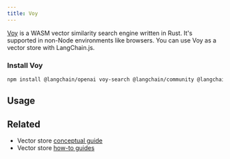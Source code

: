 ```yaml
---
title: Voy
---
```


[Voy](https://github.com/tantaraio/voy) is a WASM vector similarity search engine written in Rust.
It's supported in non-Node environments like browsers. You can use Voy as a vector store with LangChain.js.

### Install Voy


<IntegrationInstallTooltip/>

```bash npm
npm install @langchain/openai voy-search @langchain/community @langchain/core
```

## Usage


<Voy />

## Related

- Vector store [conceptual guide](/oss/python/concepts/#vectorstores)
- Vector store [how-to guides](/oss/python/how-to/#vectorstores)
